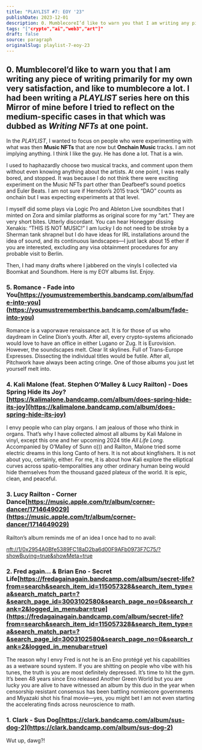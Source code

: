 ```yaml
---
title: "PLAYLIST #7: EOY '23"
publishDate: 2023-12-01
description: 0. MumblecoreI’d like to warn you that I am writing any piece of writing primarily for my own very satisfaction, and like to mumblecore a lot. I had ......
tags: "["crypto","ai","web3","art"]"
draft: false
source: paragraph
originalSlug: playlist-7-eoy-23
---
```


## 0. MumblecoreI’d like to warn you that I am writing any piece of writing primarily for my own very satisfaction, and like to mumblecore a lot. I had been writing a *PLAYLIST* series here on this Mirror of mine before I tried to reflect on the medium-specific cases in that which was dubbed as *Writing NFTs* at one point.

In the *PLAYLIST*, I wanted to focus on people who were experimenting with what was then **Music NFTs** that are now but **Onchain Music** tracks. I am not implying anything. I think I like the guy. He has done a lot. That is a win.

I used to haphazardly choose two musical tracks, and comment upon them without even knowing anything about the artists. At one point, I was really bored, and stopped. It was because I do not think there were exciting experiment on the Music NFTs part other than Deafbeef’s sound poetics and Euler Beats. I am not sure if Herndon’s 2015 track “DAO” counts as onchain but I was expecting experiments at that level.

I myself did some plays via Logic Pro and Ableton Live soundbites that I minted on Zora and similar platforms as original score for my “art.” They are very short bites. Utterly discordant. You can hear Honegger dissing Xenakis: “THIS IS NOT MUSIC!” I am lucky I do not need to be stroke by a Sherman tank shrapnel but I do have ideas for IRL installations around the idea of sound, and its continuous landscapes—I just lack about 15 ether if you are interested, excluding any visa obtainment procedures for any probable visit to Berlin.

Then, I had many drafts where I jabbered on the vinyls I collected via Boomkat and Soundhom. Here is my EOY albums list. Enjoy.

### 5. Romance - Fade into You[https://youmustrememberthis.bandcamp.com/album/fade-into-you](https://youmustrememberthis.bandcamp.com/album/fade-into-you)

Romance is a vaporwave renaissance act. It is for those of us who daydream in Celine Dion’s youth. After all, every crypto-systems aficionado would love to have an office in either Lugano or Zug. It is Eurovision. However, the soundscapes melt. Clear lit skylines. Full of Trans-Europe Expresses. Dissecting the individual titles would be futile. After all, Pitchwork have always been acting cringe. One of those albums you just let yourself melt into.

### 4. Kali Malone (feat. Stephen O’Malley & Lucy Railton) - Does Spring Hide its Joy?[https://kalimalone.bandcamp.com/album/does-spring-hide-its-joy](https://kalimalone.bandcamp.com/album/does-spring-hide-its-joy)

I envy people who can play organs. I am jealous of those who think in organs. That’s why I have collected almost all albums by Kali Malone in vinyl, except this one and her upcoming 2024 title *All Life Long*. Accompanied by O’Malley of Sunn o))) and Railton, Malone tried some electric dreams in this long Canto of hers. It is not about kingfishers. It is not about you, certainly, either. For me, it is about how Kali explore the elliptical curves across spatio-temporalities any other ordinary human being would hide themselves from the thousand gazed plateux of the world. It is epic, clean, and peaceful.

### 3. Lucy Railton - Corner Dance[https://music.apple.com/tr/album/corner-dancer/1714649029](https://music.apple.com/tr/album/corner-dancer/1714649029)

Railton’s album reminds me of an idea I once had to no avail:

[nft://1/0x2954A0Bfe5389FC18aD2ba6d00F9AFb0973F7C75/?showBuying=true&showMeta=true](nft://1/0x2954A0Bfe5389FC18aD2ba6d00F9AFb0973F7C75/?showBuying=true&showMeta=true)

### 2. Fred again… & Brian Eno - Secret Life[https://fredagainagain.bandcamp.com/album/secret-life?from=search&search_item_id=115057328&search_item_type=a&search_match_part=?&search_page_id=3003102580&search_page_no=0&search_rank=2&logged_in_menubar=true](https://fredagainagain.bandcamp.com/album/secret-life?from=search&search_item_id=115057328&search_item_type=a&search_match_part=?&search_page_id=3003102580&search_page_no=0&search_rank=2&logged_in_menubar=true)

The reason why I envy Fred is not he is an Eno protégé yet his capabilities as a wetware sound system. If you are shitting on people who vibe with his tunes, the truth is you are most definitely depressed. It’s time to hit the gym. It’s been 48 years since Eno released Another Green World but you are lucky you are alive to have witnessed an album by this duo in the year when censorship resistant consensus has been battling normiecore governments and Miyazaki shot his final movie—yes, you might bet I am not even starting the accelerating finds across neuroscience to math.

### 1. Clark - Sus Dog[https://clark.bandcamp.com/album/sus-dog-2](https://clark.bandcamp.com/album/sus-dog-2)

Wut up, dawg?!
